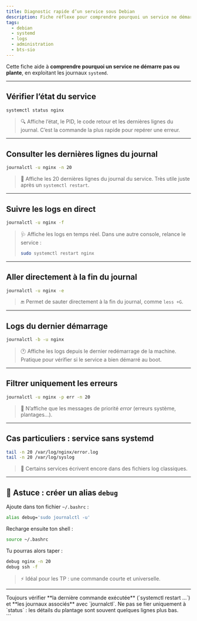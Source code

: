 ```yaml
---
title: Diagnostic rapide d’un service sous Debian
description: Fiche réflexe pour comprendre pourquoi un service ne démarre pas ou plante sur un serveur Debian.
tags:
  - debian
  - systemd
  - logs
  - administration
  - bts-sio
---
```



Cette fiche aide à **comprendre pourquoi un service ne démarre pas ou plante**, en exploitant les journaux `systemd`.

---

## Vérifier l’état du service

```bash
systemctl status nginx
````

> 🔍 Affiche l’état, le PID, le code retour et les dernières lignes du journal.
> C’est la commande la plus rapide pour repérer une erreur.

---

## Consulter les dernières lignes du journal

```bash
journalctl -u nginx -n 20
```

> 📄 Affiche les 20 dernières lignes du journal du service.
> Très utile juste après un `systemctl restart`.

---

## Suivre les logs en direct

```bash
journalctl -u nginx -f
```

> 🩺 Affiche les logs en temps réel.
> Dans une autre console, relance le service :
>
> ```bash
> sudo systemctl restart nginx
> ```

---

## Aller directement à la fin du journal

```bash
journalctl -u nginx -e
```

> 🔚 Permet de sauter directement à la fin du journal, comme `less +G`.

---

## Logs du dernier démarrage

```bash
journalctl -b -u nginx
```

> 🕐 Affiche les logs depuis le dernier redémarrage de la machine.
> Pratique pour vérifier si le service a bien démarré au boot.

---

## Filtrer uniquement les erreurs

```bash
journalctl -u nginx -p err -n 20
```

> 🔴 N’affiche que les messages de priorité *error* (erreurs système, plantages…).

---

## Cas particuliers : service sans systemd

```bash
tail -n 20 /var/log/nginx/error.log
tail -n 20 /var/log/syslog
```

> 🧾 Certains services écrivent encore dans des fichiers log classiques.

---

## 🧠 Astuce : créer un alias `debug`

Ajoute dans ton fichier `~/.bashrc` :

```bash
alias debug='sudo journalctl -u'
```

Recharge ensuite ton shell :

```bash
source ~/.bashrc
```

Tu pourras alors taper :

```bash
debug nginx -n 20
debug ssh -f
```

> ⚡ Idéal pour les TP : une commande courte et universelle.

---

<Aside type="tip" title="Conseil aux étudiants">
Toujours vérifier **la dernière commande exécutée** (`systemctl restart …`) et **les journaux associés** avec `journalctl`.
Ne pas se fier uniquement à `status` : les détails du plantage sont souvent quelques lignes plus bas.
</Aside>
```
